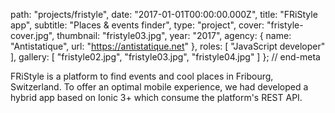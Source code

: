 
  path: "projects/fristyle",
  date: "2017-01-01T00:00:00.000Z",
  title: "FRiStyle app",
  subtitle: "Places & events finder",
  type: "project",
  cover: "fristyle-cover.jpg",
  thumbnail: "fristyle03.jpg",
  year: "2017",
  agency: {
    name: "Antistatique",
    url: "https://antistatique.net"
  },
  roles: [
    "JavaScript developer"
  ],
  gallery: [
    "fristyle02.jpg",
    "fristyle03.jpg",
    "fristyle04.jpg"
  ]
}; // end-meta

FRiStyle is a platform to find events and cool places in Fribourg, Switzerland. To offer an optimal mobile experience, we had developed a hybrid app based on Ionic 3+ which consume the platform's REST API.

